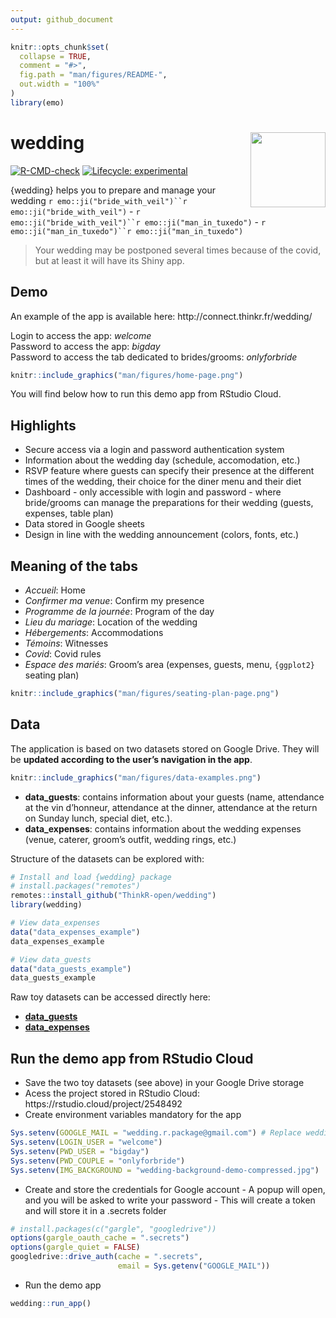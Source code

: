 ```yaml
---
output: github_document
---
```


<!-- README.md is generated from README.Rmd. Please edit that file -->

```r
knitr::opts_chunk$set(
  collapse = TRUE,
  comment = "#>",
  fig.path = "man/figures/README-",
  out.width = "100%"
)
library(emo)
```

# wedding <img src="man/figures/logo.png" align="right" alt="" width="120" />

<!-- badges: start -->
[![R-CMD-check](https://github.com/ThinkR-open/wedding/workflows/R-CMD-check/badge.svg)](https://github.com/ThinkR-open/wedding/actions)
[![Lifecycle: experimental](https://img.shields.io/badge/lifecycle-experimental-orange.svg)](https://lifecycle.r-lib.org/articles/stages.html#experimental)
<!-- badges: end -->

{wedding} helps you to prepare and manage your wedding `r emo::ji("bride_with_veil")``r emo::ji("bride_with_veil")` - `r emo::ji("bride_with_veil")``r emo::ji("man_in_tuxedo")` - `r emo::ji("man_in_tuxedo")``r emo::ji("man_in_tuxedo")`

> Your wedding may be postponed several times because of the covid, but at least it will have its Shiny app.

## Demo

An example of the app is available here: http://connect.thinkr.fr/wedding/

Login to access the app: _welcome_ <br />
Password to access the app: _bigday_ <br />
Password to access the tab dedicated to brides/grooms: _onlyforbride_

```r
knitr::include_graphics("man/figures/home-page.png")
```

You will find below how to run this demo app from RStudio Cloud.

## Highlights

- Secure access via a login and password authentication system
- Information about the wedding day (schedule, accomodation, etc.)
- RSVP feature where guests can specify their presence at the different times of the wedding, their choice for the diner menu and their diet
- Dashboard - only accessible with login and password - where bride/grooms can manage the preparations for their wedding (guests, expenses, table plan)
- Data stored in Google sheets
- Design in line with the wedding announcement (colors, fonts, etc.)

## Meaning of the tabs

- *Accueil*: Home
- *Confirmer ma venue*: Confirm my presence
- *Programme de la journée*: Program of the day
- *Lieu du mariage*: Location of the wedding
- *Hébergements*: Accommodations
- *Témoins*: Witnesses
- *Covid*: Covid rules
- *Espace des mariés*: Groom's area (expenses, guests, menu, `{ggplot2}` seating plan)

```r
knitr::include_graphics("man/figures/seating-plan-page.png")
```

## Data

The application is based on two datasets stored on Google Drive. They will be **updated according to the user's navigation in the app**.

```r
knitr::include_graphics("man/figures/data-examples.png")
```

- **data_guests**: contains information about your guests (name, attendance at the vin d'honneur, attendance at the dinner, attendance at the return on Sunday lunch, special diet, etc.).
- **data_expenses**: contains information about the wedding expenses (venue, caterer, groom's outfit, wedding rings, etc.)

Structure of the datasets can be explored with:

``` r
# Install and load {wedding} package
# install.packages("remotes")
remotes::install_github("ThinkR-open/wedding")
library(wedding)

# View data_expenses
data("data_expenses_example")
data_expenses_example

# View data_guests
data("data_guests_example")
data_guests_example
```

Raw toy datasets can be accessed directly here: 

- [**data_guests**](https://docs.google.com/spreadsheets/d/1uCENmsM7XEcqE_ae80uYUMU6EA_-ozKqHyGJXHJHDiU/edit?usp=sharing)
- [**data_expenses**](https://docs.google.com/spreadsheets/d/1Mb6QPB2G2Msy-K9xnU6Cs8qJ32i5eMdTvY9hh1mJwKw/edit?usp=sharing)

## Run the demo app from RStudio Cloud

- Save the two toy datasets (see above) in your Google Drive storage
- Acess the project stored in RStudio Cloud: https://rstudio.cloud/project/2548492
- Create environment variables mandatory for the app

``` r
Sys.setenv(GOOGLE_MAIL = "wedding.r.package@gmail.com") # Replace wedding.r.package@gmail.com by your gmail adress
Sys.setenv(LOGIN_USER = "welcome")
Sys.setenv(PWD_USER = "bigday")
Sys.setenv(PWD_COUPLE = "onlyforbride")
Sys.setenv(IMG_BACKGROUND = "wedding-background-demo-compressed.jpg")
```

- Create and store the credentials for Google account - A popup will open, and you will be asked to write your password - This will create a token and will store it in a .secrets folder

``` r
# install.packages(c("gargle", "googledrive"))
options(gargle_oauth_cache = ".secrets")
options(gargle_quiet = FALSE)
googledrive::drive_auth(cache = ".secrets", 
                        email = Sys.getenv("GOOGLE_MAIL"))
```

- Run the demo app

``` r
wedding::run_app()
```